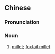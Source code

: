 {{also|粟饭}}
==Chinese==
{{zh-forms|s=粟饭}}

===Pronunciation===
{{zh-pron
|m=sùfàn
|cat=n
}}

===Noun===
{{zh-noun}}

# {{lb|zh|literary}} [[millet]]; [[foxtail millet]]
